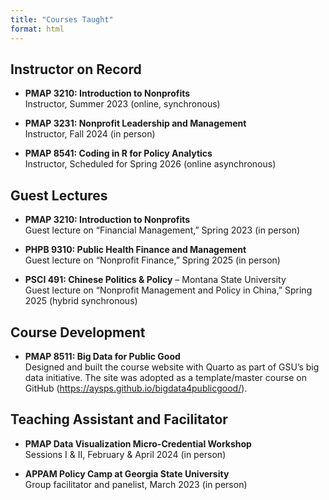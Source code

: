 ```yaml
---
title: "Courses Taught"
format: html
---
```


## Instructor on Record
- **PMAP 3210: Introduction to Nonprofits**  
  Instructor, Summer 2023 (online, synchronous)

- **PMAP 3231: Nonprofit Leadership and Management**  
  Instructor, Fall 2024 (in person)
  
- **PMAP 8541: Coding in R for Policy Analytics**  
  Instructor, Scheduled for Spring 2026 (online asynchronous)

## Guest Lectures
- **PMAP 3210: Introduction to Nonprofits**  
  Guest lecture on “Financial Management,” Spring 2023 (in person)

- **PHPB 9310: Public Health Finance and Management**  
  Guest lecture on “Nonprofit Finance,” Spring 2025 (in person)

- **PSCI 491: Chinese Politics & Policy** – Montana State University  
  Guest lecture on “Nonprofit Management and Policy in China,” Spring 2025 (hybrid synchronous)

## Course Development
- **PMAP 8511: Big Data for Public Good**  
  Designed and built the course website with Quarto as part of GSU’s big data initiative. The site was adopted as a template/master course on GitHub (<https://aysps.github.io/bigdata4publicgood/>).

## Teaching Assistant and Facilitator
- **PMAP Data Visualization Micro-Credential Workshop**  
  Sessions I & II, February & April 2024 (in person)

- **APPAM Policy Camp at Georgia State University**  
  Group facilitator and panelist, March 2023 (in person)
